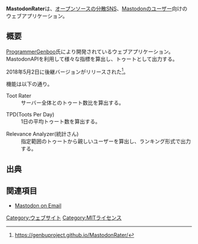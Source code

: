 {{Infobox software
| Name = MastodonRater
| Developer = [[ProgrammerGenboo]]
| SourceCode = [https://github.com/GenbuProject/MastodonRater Github - MastodonRater]<Br />[https://github.com/GenbuProject/MastodonRater-Nodejs Github - MastodonRater-Nodejs]
| Platform = WebApp
| ProgrammingLanguage = JavaScript
| Launch = 2018年1月2日
| License = [[MITライセンス]]
| Web = https://genbuproject.github.io/MastodonRater/ https://mastodon-rater.herokuapp.com/
}}'''MastodonRater'''は、[[オープンソース]]の[[分散SNS]]、[[Mastodon]]のユーザー向けのウェブアプリケーション。

== 概要 ==
[[ProgrammerGenboo]]氏により開発されているウェブアプリケーション。MastodonAPIを利用して様々な指標を算出し、トゥートとして出力する。

2018年5月2日に後継バージョンがリリースされた<ref>https://genbuproject.github.io/MastodonRater/</ref>。

機能は以下の通り。

; Toot Rater
: サーバー全体とのトゥート数比を算出する。

; TPD(Toots Per Day)
: 1日の平均トゥート数を算出する。

; Relevance Analyzer(統計さん)
: 指定範囲のトゥートから親しいユーザーを算出し、ランキング形式で出力する。


== 出典 ==
<references />

== 関連項目 ==
* [[Mastodon on Email]]

[[Category:ウェブサイト]]
[[Category:MITライセンス]]